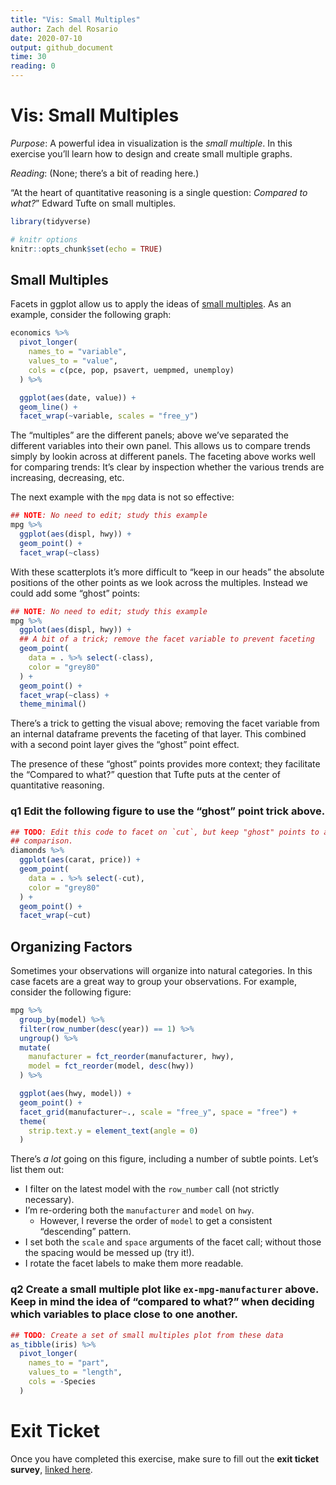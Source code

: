 ```yaml
---
title: "Vis: Small Multiples"
author: Zach del Rosario
date: 2020-07-10
output: github_document
time: 30
reading: 0
---
```


# Vis: Small Multiples

*Purpose*: A powerful idea in visualization is the *small multiple*. In this exercise you'll learn how to design and create small multiple graphs.

*Reading*: (None; there's a bit of reading here.)

"At the heart of quantitative reasoning is a single question: *Compared to what?*" Edward Tufte on small multiples.

```r
library(tidyverse)

# knitr options
knitr::opts_chunk$set(echo = TRUE)
```

## Small Multiples

<!-- -------------------------------------------------- -->

Facets in ggplot allow us to apply the ideas of [small multiples](https://en.wikipedia.org/wiki/Small_multiple). As an example, consider the following graph:

```r
economics %>%
  pivot_longer(
    names_to = "variable",
    values_to = "value",
    cols = c(pce, pop, psavert, uempmed, unemploy)
  ) %>%

  ggplot(aes(date, value)) +
  geom_line() +
  facet_wrap(~variable, scales = "free_y")
```

The "multiples" are the different panels; above we've separated the different variables into their own panel. This allows us to compare trends simply by lookin across at different panels. The faceting above works well for comparing trends: It's clear by inspection whether the various trends are increasing, decreasing, etc.

The next example with the `mpg` data is not so effective:

```r
## NOTE: No need to edit; study this example
mpg %>%
  ggplot(aes(displ, hwy)) +
  geom_point() +
  facet_wrap(~class)
```

With these scatterplots it's more difficult to "keep in our heads" the absolute positions of the other points as we look across the multiples. Instead we could add some "ghost" points:

```r
## NOTE: No need to edit; study this example
mpg %>%
  ggplot(aes(displ, hwy)) +
  ## A bit of a trick; remove the facet variable to prevent faceting
  geom_point(
    data = . %>% select(-class),
    color = "grey80"
  ) +
  geom_point() +
  facet_wrap(~class) +
  theme_minimal()
```

There's a trick to getting the visual above; removing the facet variable from an internal dataframe prevents the faceting of that layer. This combined with a second point layer gives the "ghost" point effect.

The presence of these "ghost" points provides more context; they facilitate the "Compared to what?" question that Tufte puts at the center of quantitative reasoning.

### **q1** Edit the following figure to use the "ghost" point trick above.

```r
## TODO: Edit this code to facet on `cut`, but keep "ghost" points to aid in
## comparison.
diamonds %>%
  ggplot(aes(carat, price)) +
  geom_point(
    data = . %>% select(-cut),
    color = "grey80"
  ) +
  geom_point() +
  facet_wrap(~cut)
```

## Organizing Factors

<!-- -------------------------------------------------- -->

Sometimes your observations will organize into natural categories. In this case facets are a great way to group your observations. For example, consider the following figure:

```r
mpg %>%
  group_by(model) %>%
  filter(row_number(desc(year)) == 1) %>%
  ungroup() %>%
  mutate(
    manufacturer = fct_reorder(manufacturer, hwy),
    model = fct_reorder(model, desc(hwy))
  ) %>%

  ggplot(aes(hwy, model)) +
  geom_point() +
  facet_grid(manufacturer~., scale = "free_y", space = "free") +
  theme(
    strip.text.y = element_text(angle = 0)
  )
```

There's *a lot* going on this figure, including a number of subtle points. Let's list them out:

-   I filter on the latest model with the `row_number` call (not strictly necessary).
-   I'm re-ordering both the `manufacturer` and `model` on `hwy`.
    -   However, I reverse the order of `model` to get a consistent "descending" pattern.
-   I set both the `scale` and `space` arguments of the facet call; without those the spacing would be messed up (try it!).
-   I rotate the facet labels to make them more readable.

### **q2** Create a small multiple plot like `ex-mpg-manufacturer` above. Keep in mind the idea of "compared to what?" when deciding which variables to place close to one another.

```r
## TODO: Create a set of small multiples plot from these data
as_tibble(iris) %>%
  pivot_longer(
    names_to = "part",
    values_to = "length",
    cols = -Species
  )
```

<!-- include-exit-ticket -->

# Exit Ticket

<!-- -------------------------------------------------- -->

Once you have completed this exercise, make sure to fill out the **exit ticket survey**, [linked here](https://docs.google.com/forms/d/e/1FAIpQLSeuq2LFIwWcm05e8-JU84A3irdEL7JkXhMq5Xtoalib36LFHw/viewform?usp=pp_url&entry.693978880=e-vis08-multiples-assignment.Rmd).
